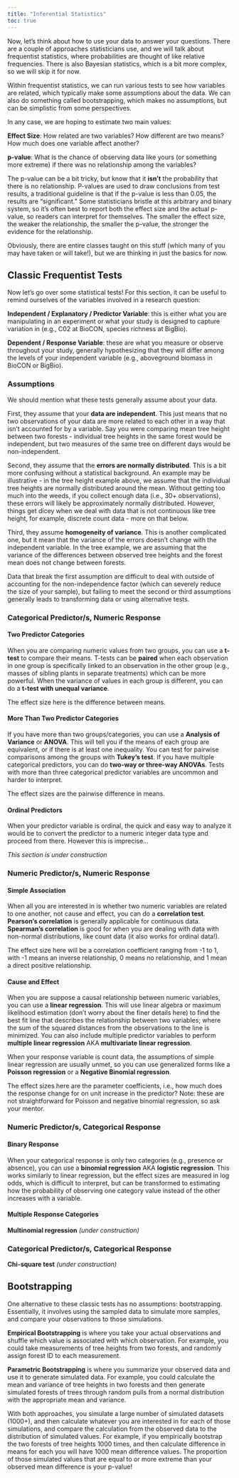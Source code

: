 ```yaml
---
title: "Inferential Statistics"
toc: true
---
```


Now, let's think about how to use your data to answer your questions. There are a couple of approaches statisticians use, and we will talk about frequentist statistics, where probabilities are thought of like relative frequencies. There is also Bayesian statistics, which is a bit more complex, so we will skip it for now.

Within frequentist statistics, we can run various tests to see how variables are related, which typically make some assumptions about the data. We can also do something called bootstrapping, which makes no assumptions, but can be simplistic from some perspectives.

In any case, we are hoping to estimate two main values:

**Effect Size**: How related are two variables? How different are two means? How much does one variable affect another?

**p-value**: What is the chance of observing data like yours (or something more extreme) if there was no relationship among the variables?

The p-value can be a bit tricky, but know that it **isn't** the probability that there is no relationship. P-values are used to draw conclusions from test results, a traditional guideline is that if the p-value is less than 0.05, the results are "significant." Some statisticians bristle at this arbitrary and binary system, so it's often best to report both the effect size and the actual p-value, so readers can interpret for themselves. The smaller the effect size, the weaker the relationship, the smaller the p-value, the stronger the evidence for the relationship.

Obviously, there are entire classes taught on this stuff (which many of you may have taken or will take!), but we are thinking in just the basics for now.

## Classic Frequentist Tests

Now let's go over some statistical tests! For this section, it can be useful to remind ourselves of the variables involved in a research question:

**Independent / Explanatory / Predictor Variable**: this is either what you are manipulating in an experiment or what your study is designed to capture variation in (e.g., C02 at BioCON, species richness at BigBio).

**Dependent / Response Variable**: these are what you measure or observe throughout your study, generally hypothesizing that they will differ among the levels of your independent variable (e.g., aboveground biomass in BioCON or BigBio).

### Assumptions

We should mention what these tests generally assume about your data.

First, they assume that your **data are independent**. This just means that no two observations of your data are more related to each other in a way that isn't accounted for by a variable. Say you were comparing mean tree height between two forests - individual tree heights in the same forest would be independent, but two measures of the same tree on different days would be non-independent.

Second, they assume that the **errors are normally distributed**. This is a bit more confusing without a statistical background. An example may be illustrative - in the tree height example above, we assume that the individual tree heights are normally distributed around the mean. Without getting too much into the weeds, if you collect enough data (i.e., 30+ observations), these errors will likely be approximately normally distributed. However, things get dicey when we deal with data that is not continuous like tree height, for example, discrete count data - more on that below.

Third, they assume **homogeneity of variance**. This is another complicated one, but it mean that the variance of the errors doesn't change with the independent variable. In the tree example, we are assuming that the variance of the differences between observed tree heights and the forest mean does not change between forests.

Data that break the first assumption are difficult to deal with outside of accounting for the non-independence factor (which can severely reduce the size of your sample), but failing to meet the second or third assumptions generally leads to transforming data or using alternative tests.

### Categorical Predictor/s, Numeric Response

#### Two Predictor Categories {#sec-ttest}

When you are comparing numeric values from two groups, you can use a **t-test** to compare their means. T-tests can be **paired** when each observation in one group is specifically linked to an observation in the other group (e.g., masses of sibling plants in separate treatments) which can be more powerful. When the variance of values in each group is different, you can do a **t-test with unequal variance**.

The effect size here is the difference between means.

#### More Than Two Predictor Categories {#sec-anova}

If you have more than two groups/categories, you can use a **Analysis of Variance** or **ANOVA**. This will tell you if the means of each group are equivalent, or if there is at least one inequality. You can test for pairwise comparisons among the groups with **Tukey's test**. If you have multiple categorical predictors, you can do **two-way or three-way ANOVAs**. Tests with more than three categorical predictor variables are uncommon and harder to interpret.

The effect sizes are the pairwise difference in means.

#### Ordinal Predictors

When your predictor variable is ordinal, the quick and easy way to analyze it would be to convert the predictor to a numeric integer data type and proceed from there. However this is imprecise...

*This section is under construction*

### Numeric Predictor/s, Numeric Response

#### Simple Association {#sec-corr}

When all you are interested in is whether two numeric variables are related to one another, not cause and effect, you can do a **correlation test**. **Pearson's correlation** is generally applicable for continuous data. **Spearman's correlation** is good for when you are dealing with data with non-normal distributions, like count data (it also works for ordinal data!).

The effect size here will be a correlation coefficient ranging from -1 to 1, with -1 means an inverse relationship, 0 means no relationship, and 1 mean a direct positive relationship.

#### Cause and Effect {#sec-reg}

When you are suppose a causal relationship between numeric variables, you can use a **linear regression**. This will use linear algebra or maximum likelihood estimation (don't worry about the finer details here) to find the best fit line that describes the relationship between two variables; where the sum of the squared distances from the observations to the line is minimized. You can also include multiple predictor variables to perform **multiple linear regression** AKA **multivariate linear regression**.

When your response variable is count data, the assumptions of simple linear regression are usually unmet, so you can use generalized forms like a **Poisson regression** or a **Negative Binomial regression**.

The effect sizes here are the parameter coefficients, i.e., how much does the response change for on unit increase in the predictor? Note: these are not straightforward for Poisson and negative binomial regression, so ask your mentor.

### Numeric Predictor/s, Categorical Response

#### Binary Response {#sec-bin}

When your categorical response is only two categories (e.g., presence or absence), you can use a **binomial regression** AKA **logistic regression**. This works similarly to linear regression, but the effect sizes are measured in log odds, which is difficult to interpret, but can be transformed to estimating how the probability of observing one category value instead of the other increases with a variable.

#### Multiple Response Categories

**Multinomial regression** *(under construction)*

### Categorical Predictor/s, Categorical Response

**Chi-square test** *(under construction)*

## Bootstrapping

One alternative to these classic tests has no assumptions: bootstrapping. Essentially, it involves using the sampled data to simulate more samples, and compare your observations to those simulations.

**Empirical Bootstrapping** is where you take your actual observations and shuffle which value is associated with which observation. For example, you could take measurements of tree heights from two forests, and randomly assign forest ID to each measurement.

**Parametric Bootstrapping** is where you summarize your observed data and use it to generate simulated data. For example, you could calculate the mean and variance of tree heights in two forests and then generate simulated forests of trees through random pulls from a normal distribution with the appropriate mean and variance.

With both approaches, you simulate a large number of simulated datasets (1000+), and then calculate whatever you are interested in for each of those simulations, and compare the calculation from the observed data to the distribution of simulated values. For example, if you empirically bootstrap the two forests of tree heights 1000 times, and then calculate difference in means for each you will have 1000 mean difference values. The proportion of those simulated values that are equal to or more extreme than your observed mean difference is your p-value!
